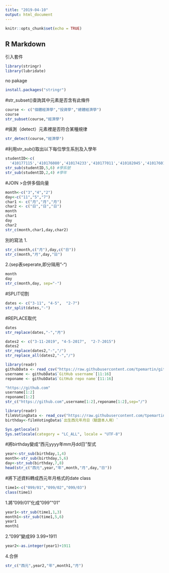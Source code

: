 ```yaml
---
title: "2019-04-10"
output: html_document
---
```


```r
knitr::opts_chunk$set(echo = TRUE)
```

## R Markdown
引入套件
```r
library(stringr)
library(lubridate)
```
no pakage
```r
install.packages("stringr")
```
#str_subset()查詢其中元素是否含有此條件
```r
course <- c("個體經濟學","投資學","總體經濟學")
course
str_subset(course,"經濟學")
```
#偵測（detect）元素裡是否符合某種規律
```r
str_detect(course,"經濟學")
```
#利用str_sub()取出以下每位學生系別及入學年
```r
studentID<-c(
  '410177115','410176080','410174233','410177011','410182045','410176014')
str_sub(studentID,5,6) #學系號
str_sub(studentID,2,4) #學年
```

#JOIN
>合併多個向量

```r
month<-c("3","4","2")
day<-c("11","5","7")
char1 <- c("月","月","月")
char2 <- c("日","日","日")
month
char1
day 
char2
str_c(month,char1,day,char2)
```
 別的寫法
 1.
```r
str_c(month,c("月"),day,c("日"))
str_c(month,"月",day,"日")
```
 2.(sep表seperate,即分隔用"-")
```r
month
day
str_c(month,day, sep="-")
```

#SPLIT切割
```r
dates <- c("3-11", "4-5",  "2-7")
str_split(dates,"-")
```

#REPLACE取代

```r
dates
str_replace(dates,"-","月")
```
```r
dates2 <- c("3-11-2019", "4-5-2017",  "2-7-2015")
dates2
str_replace(dates2,"-","/")
str_replace_all(dates2,"-","/")
```

```r
library(readr)
githubData <- read_csv("https://raw.githubusercontent.com/tpemartin/github-data/master/githubData.csv")
username <- githubData$`GitHub username`[11:16]
reponame <- githubData$`GitHub repo name`[11:16]
```

```r
"https://github.com"
username[1:2]
reponame[1:2]
str_c("https://github.com",username[1:2],reponame[1:2],sep="/")
```

```r
library(readr)
filmVotingData <- read_csv("https://raw.githubusercontent.com/tpemartin/github-data/master/%E7%AC%AC%E4%B8%89%E5%B1%86%E7%B6%93%E6%BF%9F%E6%92%AD%E5%AE%A2%E7%AB%B6%E8%B3%BD%E5%8F%83%E8%B3%BD%E4%BD%9C%E5%93%81%E6%8A%95%E7%A5%A8%E7%B5%90%E6%9E%9C%E6%A8%A3%E6%9C%AC%20-%20Sheet1.csv")
birthday<-filmVotingData$`出生西元年月日（驗證本人用）`
```
```r
Sys.getlocale()
Sys.setlocale(category = "LC_ALL", locale = "UTF-8")
```
#將birthday變成“西元yyyy年mm月dd日”型式
```r
year<-str_sub(birthday,1,4)
month<-str_sub(birthday,5,6)
day<-str_sub(birthday,7,8)
head(str_c("西元",year,"年",month,"月",day,"日"))
```


#將下述資料轉成西元年月格式的date class
```r
time1<-c("099/01","099/02","099/03")
class(time1)
```

 1.將"099/01"化成"099""01"
```r
year1<-str_sub(time1,1,3)
month1<-str_sub(time1,5,6)
year1
month1
```
 2."099"變成99
 3.99+1911
```r
year2<-as.integer(year1)+1911
```
 4.合併
```r
str_c("西元",year2,"年",month1,"月")
```
















